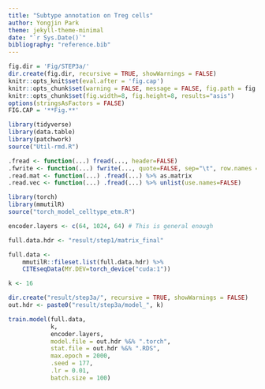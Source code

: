 ```yaml
---
title: "Subtype annotation on Treg cells"
author: Yongjin Park
theme: jekyll-theme-minimal
date: "`r Sys.Date()`"
bibliography: "reference.bib"
---
```



```r
fig.dir = 'Fig/STEP3a/'
dir.create(fig.dir, recursive = TRUE, showWarnings = FALSE)
knitr::opts_knit$set(eval.after = 'fig.cap')
knitr::opts_chunk$set(warning = FALSE, message = FALSE, fig.path = fig.dir)
knitr::opts_chunk$set(fig.width=8, fig.height=8, results="asis")
options(stringsAsFactors = FALSE)
FIG.CAP = '**Fig.**'

library(tidyverse)
library(data.table)
library(patchwork)
source("Util-rmd.R")

.fread <- function(...) fread(..., header=FALSE)
.fwrite <- function(...) fwrite(..., quote=FALSE, sep="\t", row.names = FALSE, col.names = FALSE)
.read.mat <- function(...) .fread(...) %>% as.matrix
.read.vec <- function(...) .fread(...) %>% unlist(use.names=FALSE)
```



```r
library(torch)
library(mmutilR)
source("torch_model_celltype_etm.R")

encoder.layers <- c(64, 1024, 64) # This is general enough

full.data.hdr <- "result/step1/matrix_final"

full.data <-
    mmutilR::fileset.list(full.data.hdr) %>%
    CITEseqData(MY.DEV=torch_device("cuda:1"))

k <- 16

dir.create("result/step3a/", recursive = TRUE, showWarnings = FALSE)
out.hdr <- paste0("result/step3a/model_", k)

train.model(full.data,
            k,
            encoder.layers,
            model.file = out.hdr %&% ".torch",
            stat.file = out.hdr %&% ".RDS",
            max.epoch = 2000,
            .seed = 177,
            .lr = 0.01,
            batch.size = 100)
```
